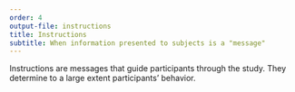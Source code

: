 ```yaml
---
order: 4
output-file: instructions
title: Instructions
subtitle: When information presented to subjects is a "message"
---
```


Instructions are messages that guide participants through the study. They determine to a large extent participants' behavior.
